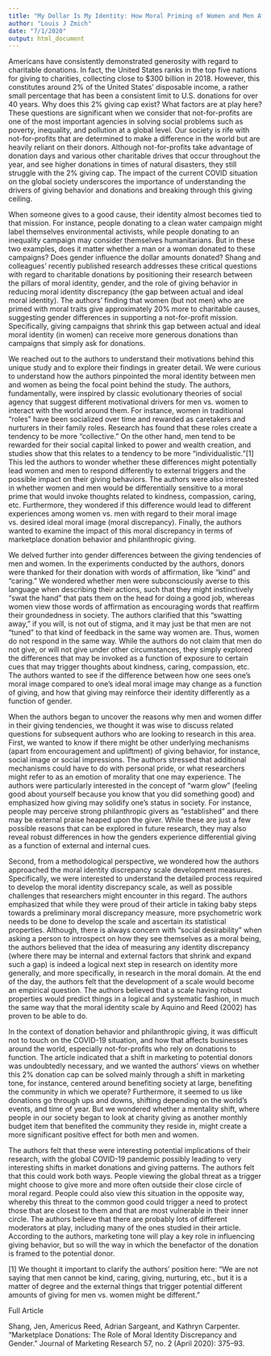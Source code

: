 ```yaml
---
title: "My Dollar Is My Identity: How Moral Priming of Women and Men Affects Charitable Donations"
author: "Louis J Zmich"
date: "7/1/2020"
output: html_document
---
```

Americans have consistently demonstrated generosity with regard to charitable donations. In fact, the United States ranks in the top five nations for giving to charities, collecting close to $300 billion in 2018. However, this constitutes around 2% of the United States’ disposable income, a rather small percentage that has been a consistent limit to U.S. donations for over 40 years. Why does this 2% giving cap exist? What factors are at play here? These questions are significant when we consider that not-for-profits are one of the most important agencies in solving social problems such as poverty, inequality, and pollution at a global level. Our society is rife with not-for-profits that are determined to make a difference in the world but are heavily reliant on their donors. Although not-for-profits take advantage of donation days and various other charitable drives that occur throughout the year, and see higher donations in times of natural disasters, they still struggle with the 2% giving cap. The impact of the current COVID situation on the global society underscores the importance of understanding the drivers of giving behavior and donations and breaking through this giving ceiling.

When someone gives to a good cause, their identity almost becomes tied to that mission. For instance, people donating to a clean water campaign might label themselves environmental activists, while people donating to an inequality campaign may consider themselves humanitarians. But in these two examples, does it matter whether a man or a woman donated to these campaigns? Does gender influence the dollar amounts donated? Shang and colleagues’ recently published research addresses these critical questions with regard to charitable donations by positioning their research between the pillars of moral identity, gender, and the role of giving behavior in reducing moral identity discrepancy (the gap between actual and ideal moral identity). The authors’ finding that women (but not men) who are primed with moral traits give approximately 20% more to charitable causes, suggesting gender differences in supporting a not-for-profit mission. Specifically, giving campaigns that shrink this gap between actual and ideal moral identity (in women) can receive more generous donations than campaigns that simply ask for donations.

We reached out to the authors to understand their motivations behind this unique study and to explore their findings in greater detail. We were curious to understand how the authors pinpointed the moral identity between men and women as being the focal point behind the study. The authors, fundamentally, were inspired by classic evolutionary theories of social agency that suggest different motivational drivers for men vs. women to interact with the world around them. For instance, women in traditional “roles” have been socialized over time and rewarded as caretakers and nurturers in their family roles. Research has found that these roles create a tendency to be more “collective.” On the other hand, men tend to be rewarded for their social capital linked to power and wealth creation, and studies show that this relates to a tendency to be more “individualistic.”[1] This led the authors to wonder whether these differences might potentially lead women and men to respond differently to external triggers and the possible impact on their giving behaviors. The authors were also interested in whether women and men would be differentially sensitive to a moral prime that would invoke thoughts related to kindness, compassion, caring, etc. Furthermore, they wondered if this difference would lead to different experiences among women vs. men with regard to their moral image vs. desired ideal moral image (moral discrepancy). Finally, the authors wanted to examine the impact of this moral discrepancy in terms of marketplace donation behavior and philanthropic giving.

We delved further into gender differences between the giving tendencies of men and women. In the experiments conducted by the authors, donors were thanked for their donation with words of affirmation, like “kind” and “caring.” We wondered whether men were subconsciously averse to this language when describing their actions, such that they might instinctively “swat the hand” that pats them on the head for doing a good job, whereas women view those words of affirmation as encouraging words that reaffirm their groundedness in society. The authors clarified that this “swatting away,” if you will, is not out of stigma, and it may just be that men are not “tuned” to that kind of feedback in the same way women are. Thus, women do not respond in the same way. While the authors do not claim that men do not give, or will not give under other circumstances, they simply explored the differences that may be invoked as a function of exposure to certain cues that may trigger thoughts about kindness, caring, compassion, etc. The authors wanted to see if the difference between how one sees one’s moral image compared to one’s ideal moral image may change as a function of giving, and how that giving may reinforce their identity differently as a function of gender.

When the authors began to uncover the reasons why men and women differ in their giving tendencies, we thought it was wise to discuss related questions for subsequent authors who are looking to research in this area. First, we wanted to know if there might be other underlying mechanisms (apart from encouragement and upliftment) of giving behavior, for instance, social image or social impressions. The authors stressed that additional mechanisms could have to do with personal pride, or what researchers might refer to as an emotion of morality that one may experience. The authors were particularly interested in the concept of “warm glow” (feeling good about yourself because you know that you did something good) and emphasized how giving may solidify one’s status in society. For instance, people may perceive strong philanthropic givers as “established” and there may be external praise heaped upon the giver. While these are just a few possible reasons that can be explored in future research, they may also reveal robust differences in how the genders experience differential giving as a function of external and internal cues.

Second, from a methodological perspective, we wondered how the authors approached the moral identity discrepancy scale development measures. Specifically, we were interested to understand the detailed process required to develop the moral identity discrepancy scale, as well as possible challenges that researchers might encounter in this regard. The authors emphasized that while they were proud of their article in taking baby steps towards a preliminary moral discrepancy measure, more psychometric work needs to be done to develop the scale and ascertain its statistical properties. Although, there is always concern with “social desirability” when asking a person to introspect on how they see themselves as a moral being, the authors believed that the idea of measuring any identity discrepancy (where there may be internal and external factors that shrink and expand such a gap) is indeed a logical next step in research on identity more generally, and more specifically, in research in the moral domain. At the end of the day, the authors felt that the development of a scale would become an empirical question. The authors believed that a scale having robust properties would predict things in a logical and systematic fashion, in much the same way that the moral identity scale by Aquino and Reed (2002) has proven to be able to do.

In the context of donation behavior and philanthropic giving, it was difficult not to touch on the COVID-19 situation, and how that affects businesses around the world, especially not-for-profits who rely on donations to function. The article indicated that a shift in marketing to potential donors was undoubtedly necessary, and we wanted the authors’ views on whether this 2% donation cap can be solved mainly through a shift in marketing tone, for instance, centered around benefiting society at large, benefiting the community in which we operate? Furthermore, it seemed to us like donations go through ups and downs, shifting depending on the world’s events, and time of year. But we wondered whether a mentality shift, where people in our society began to look at charity giving as another monthly budget item that benefited the community they reside in, might create a more significant positive effect for both men and women.

The authors felt that these were interesting potential implications of their research, with the global COVID-19 pandemic possibly leading to very interesting shifts in market donations and giving patterns. The authors felt that this could work both ways. People viewing the global threat as a trigger might choose to give more and more often outside their close circle of moral regard. People could also view this situation in the opposite way, whereby this threat to the common good could trigger a need to protect those that are closest to them and that are most vulnerable in their inner circle. The authors believe that there are probably lots of different moderators at play, including many of the ones studied in their article. According to the authors, marketing tone will play a key role in influencing giving behavior, but so will the way in which the benefactor of the donation is framed to the potential donor.

[1] We thought it important to clarify the authors’ position here: “We are not saying that men cannot be kind, caring, giving, nurturing, etc., but it is a matter of degree and the external things that trigger potential different amounts of giving for men vs. women might be different.”


Full Article

Shang, Jen, Americus Reed, Adrian Sargeant, and Kathryn Carpenter. “Marketplace Donations: The Role of Moral Identity Discrepancy and Gender.” Journal of Marketing Research 57, no. 2 (April 2020): 375–93.
